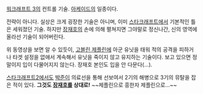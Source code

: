[[워크래프트 3]]의 컨트롤 기술. [[아케이드]]의 일종이다.

전략이 아니다. 실상은 크게 굉장한 기술은 아니며, 이미 [[스타크래프트]]에서 기본적인 틀은 세워졌던 기술. 하지만 [[장재호]]의 손에 의해 펼쳐지면 그야말로 정신나간, 신의 영역에 올라선 기술이 되어버린다.

{{{#!html
<object width="425" height="344"><param name="movie" value="http://www.youtube.com/v/yuugycc71Pw&hl=ko&fs=1"></param><param name="allowFullScreen" value="true"></param><param name="allowscriptaccess" value="always"></param><embed src="http://www.youtube.com/v/yuugycc71Pw&hl=ko&fs=1" type="application/x-shockwave-flash" allowscriptaccess="always" allowfullscreen="true" width="425" height="344"></embed></object>
}}}

위 동영상을 보면 알 수 있듯이, [[고블린 제플린]]에 아군 유닛을 태워 적의 공격을 피하거나 타겟 설정을 없애서 계속해서 유닛을 죽이지 않고 유지하는 기술이다. 보고 있으면 정말이지 입이 다물어지지 않는다. 장재호 본인도 입을 안 다문다(...).

[[스타크래프트2]]에서도 [[박준]]이 의료선을 통해 선보여서 2기의 해병으로 3기의 뮤탈을 잡은 적이 있다. '''그것도 [[장재호]]를 상대로!''' ~~제플린으로 흥한자 제플린으로...~~
